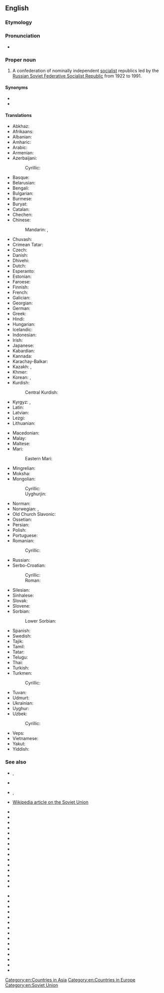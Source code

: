 {{wikipedia}}
==English==

===Etymology===
{{calque|en|ru|Сою́з Сове́тских Социалисти́ческих Респу́блик}}

===Pronunciation===
* {{audio|en|Union of Soviet Socialist Republics US.oga|Audio (US)}}

===Proper noun===
{{en-proper noun|head=[[union|Union]] [[of]] [[Soviet]] [[socialist|Socialist]] [[republic|Republic]]s}}

# {{senseid|en|Q15180}}{{lb|en|historical}} A confederation of nominally independent [[socialist]] republics led by the [[Russian Soviet Federative Socialist Republic]] from 1922 to 1991.

====Synonyms====
* {{l|en|Soviet Union}}
* {{l|en|USSR}}

====Translations====
{{trans-top-also|id=Q15180|a confederation of Socialist states|Soviet Union|USSR}}
* Abkhaz: {{t|ab|Советтә Суверинытеттә Республикақәа Реидгыла|sc=Cyrl}}
* Afrikaans: {{t+|af|Unie van Sosialistiese Sowjetrepublieke}}
* Albanian: {{t|sq|Bashkimi i Republikave Sovjetike Socialiste}}
* Amharic: {{t|am|ሶዩዝ ሶቭየትስኪህ ሶትሲያሊቲቼስኪህ ሬስፑብሊክ ሶቭየት ሕብረት ሰብአዊ ሪፐብሊክ|sc=Ethi}}
* Arabic: {{t|ar|اِتِّحَاد الْجُمْهُورِيَّات السُّوفْيَاتِيَّة الاِشْتِرَاكِيَّة|m|tr=ittiḥād al-jumhūriyyāt as-suvyātiyya l-ištirākiyya}}
* Armenian: {{t|hy|Խորհրդային Սոցիալիստական Հանրապետությունների Միություն}}
* Azerbaijani: {{t+|az|Sovet Sosialist Respublikaları İttifaqı}}
*: Cyrillic: {{t|az|Совет Сосиалист Республикалары Иттифагы|sc=Cyrl}}
* Basque: {{t|eu|Sobietar Errepublika Sozialisten Batasuna}}
* Belarusian: {{t|be|Саю́з Саве́цкіх Сацыялісты́чных Рэспу́блік|m}}
* Bengali: {{t|bn|সোভিয়েত সমাজতান্ত্রিক প্রজাতন্ত্রের ঐক্য}}
* Bulgarian: {{t|bg|Съю́з на съве́тските социалисти́чески репу́блики|m}}
* Burmese: {{t|my|ဆို​ဗီ​ယက်​ဆို​ရှယ်​လစ်​သ​မ​တ​နိုင်​ငံ​များ​ပြည်​ထောင်​စု|sc=Mymr}}
* Buryat: {{t|bua|Зүблэлтэ Социалис Бүгэдэ Найрамдаха Уласуудай Холбоо}}
* Catalan: {{t|ca|Unió de Repúbliques Socialistes Soviètiques|f}}
* Chechen: {{t|ce|Советски Социалистически Республикийн Союз}}
* Chinese:
*: Mandarin: {{t+|cmn|蘇維埃社會主義共和國聯盟}}, {{t+|cmn|苏维埃社会主义共和国联盟|tr=Sūwéi'āi shèhuìzhǔyì gònghéguó liánméng}}
* Chuvash: {{t|cv|Социаллӑ Совет Республикисен Союзӗ}}
* Crimean Tatar: {{t|crh|Şuralar Sotsialistik Cumhuriyetler Birligi}}
* Czech: {{t+|cs|Svaz sovětských socialistických republik|m}}
* Danish: {{t|da|Unionen af Socialistiske Sovjetrepublikker}}
* Dhivehi: {{t|dv|ސޯވިއެޓް ސޯޝަލިސްޓް ޖުމްހޫރިއްޔާތަކުގެ އިއްތިހާދު|sc=Thaa}}
* Dutch: {{t|nl|Unie van Socialistische Sovjetrepublieken|f}}
* Esperanto: {{t|eo|Unio de Sovetaj Socialismaj Respublikoj}}
* Estonian: {{t|et|Nõukogude Sotsialistlike Vabariikide Liit}}
* Faroese: {{t|fo|Sameindu sovjettisku sosialistisku lýðveldini|n-p}}
* Finnish: {{t+|fi|Sosialististen neuvostotasavaltojen liitto}}
* French: {{t|fr|Union des Républiques Socialistes Soviétiques|f}}
* Galician: {{t+|gl|Unión de Repúblicas Socialistas Soviéticas|f-p}}
* Georgian: {{t|ka|საბჭოთა სოციალისტური რესპუბლიკების კავშირი}}
* German: {{t+|de|Union der Sozialistischen Sowjetrepubliken|f}}
* Greek: {{t+|el|Ένωση Σοβιετικών Σοσιαλιστικών Δημοκρατιών|f}}
* Hindi: {{t|hi|सोवियत समाजवादी गणतंत्रों का संघ|sc=Deva}}
* Hungarian: {{t+|hu|Szovjet Szocialista Köztársaságok Szövetsége}}
* Icelandic: {{t|is|Sambandsríki sósíalískra sovíetlýðvelda|n-p}}
* Indonesian: {{t|id|Republik Sosialis Uni Soviet}}
* Irish: {{t|ga|Aontas na bPoblachtaí Sóivéadacha Sóisialacha|m}}
* Japanese: {{t|ja|ソビエト社会主義共和国連邦|tr=ソビエトしゃかいしゅぎきょうわこくれんぽう, Sobieto shakaishugi kyōwakoku renpō}}
* Kabardian: {{t|kbd|Республикэ Совет Социал Зэгуэтхэр|sc=Cyrl}}
* Kannada: {{t|kn|ಸೋವಿಯೆಟ್ ಸಮಾಜವಾದಿ ಸಂಸ್ಥಾನಗಳ ಒಕ್ಕೂಟ|sc=Knda}}
* Karachay-Balkar: {{t|krc|Совет Социалист Республикаланы Союзу|sc=Cyrl}}
* Kazakh: {{t|kk|Советтік Социалистік Республикалар Одағы|sc=Cyrl}}, {{t|kk|Кеңестік Социалистік Республикалар Одағы|sc=Cyrl}}
* Khmer: {{t|km|សហភាពសាធារណរដ្ឋសង្គមនិយមសូវៀត}}
* Korean: {{t+|ko|^소비에트 사회주의 공화국 연방}}, {{t|ko|^쏘비에트 사회주의 공화국 련방}} {{qualifier|North Korea}}
* Kurdish:
*: Central Kurdish: {{t|ckb|یەکیەتیی کۆمارە سۆشیالیستەکانی سۆڤیەت}}
* Kyrgyz: {{t|ky|Кеңештик Сосиалисттик Республикалар Бирлиги|sc=Cyrl}}, {{t|ky|КСРБ|sc=Cyrl}}
* Latin: {{t|la|Unio Rerum Publicarum Sovieticarum Socialisticarum|f}}
* Latvian: {{t|lv|Padomju Sociālistisko Republiku Savienība}}
* Lezgi: {{t|lez|Совет Социалист Республикайрин Галкӏ|sc=Cyrl}}
* Lithuanian: {{t+|lt|Tarybų Socialistinių Respublikų Sąjunga}}
{{trans-mid}}
* Macedonian: {{t+|mk|Сојуз на Советските Социјалистички Републики|f}}
* Malay: {{t|ms|Kesatuan Republik Sosialis Soviet}}
* Maltese: {{t|mt|L-Unjoni tar-Repubbliki Soċjoloġisti Sovjetiċi|f}}
* Mari:
*: Eastern Mari: {{t|chm|Совет Социализм Республик-влак Ушем|sc=Cyrl}}
* Mingrelian: {{t|xmf|სხუნუეფიშ სოციალისტური რესპუბლიკეფიშ რსხუ}}
* Moksha: {{t|mdf|Советонь Социализмань Республикнень Соткс|sc=Cyrl}}
* Mongolian:
*: Cyrillic: {{t|mn|Зөвлөлт Социалист Бүгд Найрамдах Холбоот Улс}}
*: Uyghurjin: {{t|mn|ᠵᠥᠪᠯᠡᠯᠲᠦ ᠰᠣᠼᠢᠶᠠᠯᠢᠰᠲ᠋ ᠪᠦᠭᠦᠳᠡ ᠨᠠᠶᠢᠷᠠᠮᠳᠠᠬᠤ ᠬᠣᠯᠪᠤᠭᠠᠲᠤ ᠤᠯᠤᠰ}}
* Norman: {{t|nrf|Unnion d'Républyiques Socialistes Soviétiques|f}} {{qualifier|Jersey}}
* Norwegian: {{t|no|Unionen av sosialistiske rådsrepublikker}}, {{t|no|Samveldet av sosialistiske rådsrepublikker}}
* Old Church Slavonic: {{t|cu|Съвѣтьскъ Социалистичьскъ Димократіи Съвѫзъ|m|alt=Съвѣ́тьскъ Социали́стичьскъ Димократі́и Съвѫ́ꙁъ|sc=Cyrs}}
* Ossetian: {{t|os|Советон Социалистон Республикӕты Цӕдис}}
* Persian: {{t|fa|اتحاد جماهیر شوروی سوسیالیستی|tr=ettehâd-e jamâhir-e šuravi-ye sosiyâlisti}}
* Polish: {{t+|pl|Związek Socjalistycznych Republik Radzieckich|m}}
* Portuguese: {{t+|pt|União das Repúblicas Socialistas Soviéticas|f}}
* Romanian: {{t|ro|Uniunea Republicilor Sovietice Socialiste|f}}
*: Cyrillic: {{t|ro|Униуня Републичилор Советиче Сочиалисте|f|sc=Cyrl}}
* Russian: {{t+|ru|Сою́з Сове́тских Социалисти́ческих Респу́блик|m}}
* Serbo-Croatian:
*: Cyrillic: {{t|sh|Савез Совјетских Социјалистичких Република|m}}
*: Roman: {{t|sh|Savez Sovjetskih Socijalističkih Republika|m}}
* Silesian: {{t|szl|Sojusz Socjalistycznych Sowjeckich Republik|m}}
* Sinhalese: {{t|si|සමාජවාදී සෝවියට් ජනරජයන්ගේ එක්සත් සංගමය|sc=Sinh}}
* Slovak: {{t|sk|Zväz Sovietskych Socialistických Republík|m}}
* Slovene: {{t|sl|Zveza sovjetskih socialističnih republik|f}}
* Sorbian:
*: Lower Sorbian: {{t|dsb|Zwězk Sowjetskich Socjaliskich Republik|m}}
* Spanish: {{t|es|Unión de Repúblicas Socialistas Soviéticas|f}}
* Swedish: {{t|sv|Socialistiska rådsrepublikernas union}}
* Tajik: {{t+|tg|Иттиҳоди Ҷумҳуриҳои Шӯравии Сосиалистӣ|sc=Cyrl}}
* Tamil: {{t|ta|சோவியத் சோசலிசக் குடியரசுகளின் ஒன்றியம்}}
* Tatar: {{t|tt|Совет Социалистик Республикалар Союзы}}
* Telugu: {{t|te|సోవియట్ సోషలిస్టు రిపబ్లిక్కుల సమాఖ్య}}
* Thai: {{t|th|สหภาพสาธารณรัฐสังคมนิยมโซเวียต|tr=sà-hà-pâap săa-taa-rá-ná rát săng-kom-ní-yom soh-wîat}}
* Turkish: {{t+|tr|Sovyet Sosyalist Cumhuriyetler Birliği}}
* Turkmen: {{t|tk|Sowet Sotsialistik Respublikalary Soýuzy}}
*: Cyrillic: {{t|tk|Совет Социалистик Республикалары Союзы|sc=Cyrl}}
* Tuvan: {{t|tyv|Совет Социалистиг Республикаларның Эвилели}}
* Udmurt: {{t|udm|Советской Социалистической Республикаослэн Союззы|sc=Cyrl}}
* Ukrainian: {{t|uk|Сою́з Радя́нських Соціалісти́чних Респу́блік|m}}
* Uyghur: {{t|ug|سوۋېت سوتسىيالىستىك رېسپۇبلىكالىرى ئىتتىپاقى}}
* Uzbek: {{t|uz|Sovet Sotsialistik Respublikalari Ittifoqi}}
*: Cyrillic: {{t|uz|Совет Социалистик Республикалари Иттифоқи|sc=Cyrl}}
* Veps: {{t|vep|Nevondkundaližiden Socialistižiden Tazovaldkundoiden Ühtištuz}}
* Vietnamese: {{t|vi|Liên bang Cộng hòa Xã hội Chủ nghĩa Xô viết}}
* Yakut: {{t|sah|Сэбиэскэй Социалистыы Республикалар Сойуустара|sc=Cyrl}}
* Yiddish: {{t|yi|פֿאַרבאַנד פֿון סאָוועטישע סאָציאַליסטישע רעפּובליקן|sc=Hebr}}
{{trans-bottom}}

===See also===
* {{l|en|Commonwealth of Independent States}}, {{l|en|CIS}}
* {{l|en|Russian Federation}}
* {{l|en|Soviet republic}}, {{l|en|Soviet Socialist Republic}}
* [[w:Soviet Union|Wikipedia article on the Soviet Union]]
{{top2}}
* {{l|en|Armenian SSR}}
* {{l|en|Azerbaijan SSR}}
* {{l|en|Byelorussian SSR}}
* {{l|en|Estonian SSR}}
* {{l|en|Georgian SSR}}
* {{l|en|Kazakh SSR}}
* {{l|en|Kyrgyz SSR}}
* {{l|en|Latvian SSR}}
* {{l|en|Lithuanian SSR}}
* {{l|en|Moldavian SSR}}
* {{l|en|Russian SFSR}}
* {{l|en|Tajik SSR}}
* {{l|en|Turkmen SSR}}
* {{l|en|Ukrainian SSR}}
* {{l|en|Uzbek SSR}}
{{mid2}}
* {{l|en|Armenia}}
* {{l|en|Azerbaijan}}
* {{l|en|Belarus}}
* {{l|en|Estonia}}
* {{l|en|Georgia}}
* {{l|en|Kazakhstan}}
* {{l|en|Kyrgyzstan}}
* {{l|en|Latvia}}
* {{l|en|Lithuania}}
* {{l|en|Moldova}}
* {{l|en|Russia}}
* {{l|en|Tajikistan}}
* {{l|en|Turkmenistan}}
* {{l|en|Ukraine}}
* {{l|en|Uzbekistan}}
{{bottom}}

[[Category:en:Countries in Asia]]
[[Category:en:Countries in Europe]]
[[Category:en:Soviet Union]]